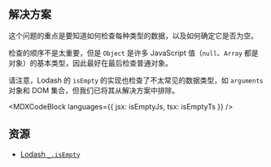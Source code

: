 

## 解决方案

这个问题的重点是要知道如何检查每种类型的数据，以及如何确定它是否为空。

检查的顺序不是太重要，但是 `Object` 是许多 JavaScript 值（`null`、`Array` 都是对象）的基本类型，因此最好在最后检查普通对象。

请注意，Lodash 的 `isEmpty` 的实现也检查了不太常见的数据类型，如 `arguments` 对象和 DOM 集合，但我们已将其从解决方案中排除。

<MDXCodeBlock languages={{ jsx: isEmptyJs, tsx: isEmptyTs }} />

## 资源

* [Lodash `_.isEmpty`](https://lodash.com/docs/#isEmpty)
